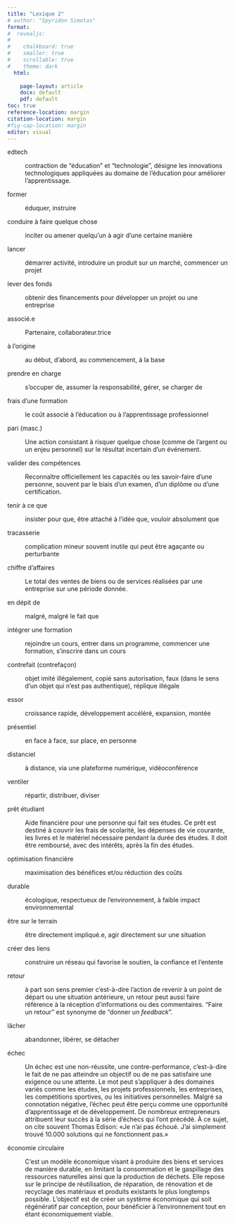 ```yaml
---
title: "Lexique 2"
# author: "Spyridon Simotas"
format: 
#  revealjs: 
#    
#    chalkboard: true
#    smaller: true
#    scrollable: true
#    theme: dark
  html: 
    
    page-layout: article
    docx: default
    pdf: default
toc: true
reference-location: margin
citation-location: margin
#fig-cap-location: margin
editor: visual  
---
```


edtech

:   contraction de "éducation" et "technologie", désigne les innovations technologiques appliquées au domaine de l'éducation pour améliorer l'apprentissage.

former

:   éduquer, instruire

conduire à faire quelque chose

:   inciter ou amener quelqu'un à agir d'une certaine manière

lancer

:   démarrer activité, introduire un produit sur un marché, commencer un projet

lever des fonds

:   obtenir des financements pour développer un projet ou une entreprise

associé.e

:   Partenaire, collaborateur.trice

à l'origine

:   au début, d'abord, au commencement, à la base

prendre en charge

:   s'occuper de, assumer la responsabilité, gérer, se charger de

frais d'une formation

:   le coût associé à l'éducation ou à l'apprentissage professionnel

pari (masc.)

:   Une action consistant à risquer quelque chose (comme de l'argent ou un enjeu personnel) sur le résultat incertain d'un événement.

valider des compétences

:   Reconnaître officiellement les capacités ou les savoir-faire d'une personne, souvent par le biais d'un examen, d'un diplôme ou d'une certification.

tenir à ce que

:   insister pour que, être attaché à l'idée que, vouloir absolument que

tracasserie

:   complication mineur souvent inutile qui peut être agaçante ou perturbante

chiffre d'affaires

:   Le total des ventes de biens ou de services réalisées par une entreprise sur une période donnée.

en dépit de

:   malgré, malgré le fait que

intégrer une formation

:   rejoindre un cours, entrer dans un programme, commencer une formation, s'inscrire dans un cours

contrefait (contrefaçon)

:   objet imité illégalement, copié sans autorisation, faux (dans le sens d'un objet qui n'est pas authentique), réplique illégale

essor

:   croissance rapide, développement accéléré, expansion, montée

présentiel

:   en face à face, sur place, en personne

distanciel

:   à distance, via une plateforme numérique, vidéoconférence

ventiler

:   répartir, distribuer, diviser

prêt étudiant

:   Aide financière pour une personne qui fait ses études. Ce prêt est destiné à couvrir les frais de scolarité, les dépenses de vie courante, les livres et le matériel nécessaire pendant la durée des études. Il doit être remboursé, avec des intérêts, après la fin des études.

optimisation financière

:   maximisation des bénéfices et/ou réduction des coûts

durable

:   écologique, respectueux de l'environnement, à faible impact environnemental

être sur le terrain

:   être directement impliqué.e, agir directement sur une situation

créer des liens

:   construire un réseau qui favorise le soutien, la confiance et l'entente

retour

:   à part son sens premier c'est-à-dire l'action de revenir à un point de départ ou une situation antérieure, un retour peut aussi faire référence à la réception d'informations ou des commentaires. "Faire un retour" est synonyme de "donner un *feedback*".

lâcher

:   abandonner, libérer, se détacher

échec

:   Un échec est une non-réussite, une contre-performance, c'est-à-dire le fait de ne pas atteindre un objectif ou de ne pas satisfaire une exigence ou une attente. Le mot peut s'appliquer à des domaines variés comme les études, les projets professionnels, les entreprises, les compétitions sportives, ou les initiatives personnelles. Malgré sa connotation négative, l'échec peut être perçu comme une opportunité d'apprentissage et de développement. De nombreux entrepreneurs attribuent leur succès à la série d'échecs qui l'ont précédé. À ce sujet, on cite souvent Thomas Edison: «Je n'ai pas échoué. J'ai simplement trouvé 10.000 solutions qui ne fonctionnent pas.»

économie circulaire

:   C'est un modèle économique visant à produire des biens et services de manière durable, en limitant la consommation et le gaspillage des ressources naturelles ainsi que la production de déchets. Elle repose sur le principe de réutilisation, de réparation, de rénovation et de recyclage des matériaux et produits existants le plus longtemps possible. L'objectif est de créer un système économique qui soit régénératif par conception, pour bénéficier à l'environnement tout en étant économiquement viable.
